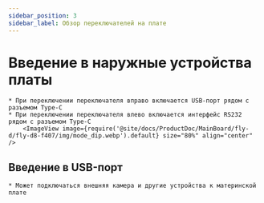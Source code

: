 ```yaml
---
sidebar_position: 3
sidebar_label: Обзор переключателей на плате
---
```






# Введение в наружные устройства платы

    * При переключении переключателя вправо включается USB-порт рядом с разъемом Type-C
    * При переключении переключателя влево включается интерфейс RS232 рядом с разъемом Type-C
        <ImageView image={require('@site/docs/ProductDoc/MainBoard/fly-d/fly-d8-f407/img/mode_dip.webp').default} size="80%" align="center" />

## Введение в USB-порт

    * Может подключаться внешняя камера и другие устройства к материнской плате
